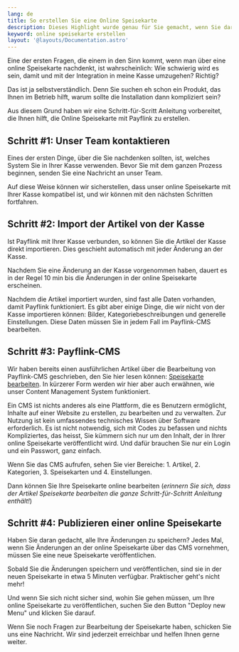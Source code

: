 ```yaml
---
lang: de
title: So erstellen Sie eine Online Speisekarte
description: Dieses Highlight wurde genau für Sie gemacht, wenn Sie darüber nachdenken, eine online Speisekarte in Ihrem Betrieb zu haben. Hier dokumentieren wir auf eine einfache Art und Weise, wie der Prozess des Erstellens von einer online Speisekarte funktioniert.
keyword: online speisekarte erstellen
layout: '@layouts/Documentation.astro'
---
```


Eine der ersten Fragen, die einem in den Sinn kommt, wenn man über eine online Speisekarte nachdenkt, ist wahrscheinlich: Wie schwierig wird es sein, damit und mit der Integration in meine Kasse umzugehen? Richtig?

Das ist ja selbstverständlich. Denn Sie suchen eh schon ein Produkt, das Ihnen im Betrieb hilft, warum sollte die Installation dann kompliziert sein?

Aus diesem Grund haben wir eine Schritt-für-Scritt Anleitung vorbereitet, die Ihnen hilft, die Online Speisekarte mit Payflink zu erstellen.

## Schritt #1: Unser Team kontaktieren

Eines der ersten Dinge, über die Sie nachdenken sollten, ist, welches System Sie in Ihrer Kasse verwenden. Bevor Sie mit dem ganzen Prozess beginnen, senden Sie eine Nachricht an unser Team.

Auf diese Weise können wir sicherstellen, dass unser online Speisekarte mit Ihrer Kasse kompatibel ist, und wir können mit den nächsten Schritten fortfahren.

## Schritt #2: Import der Artikel von der Kasse

Ist Payflink mit Ihrer Kasse verbunden, so können Sie die Artikel der Kasse direkt importieren. Dies geschieht automatisch mit jeder Änderung an der Kasse. 

Nachdem Sie eine Änderung an der Kasse vorgenommen haben, dauert es in der Regel 10 min bis die Änderungen in der online Speisekarte erscheinen.

Nachdem die Artikel importiert wurden, sind fast alle Daten vorhanden, damit Payflink funktioniert. Es gibt aber einige Dinge, die wir nicht von der Kasse importieren können: Bilder, Kategoriebeschreibungen und generelle Einstellungen. Diese Daten müssen Sie in jedem Fall im Payflink-CMS bearbeiten.

## Schritt #3: Payflink-CMS 

Wir haben bereits einen ausführlichen Artikel über die Bearbeitung von Payflink-CMS geschrieben, den Sie hier lesen können: [Speisekarte bearbeiten](de/dokumentation/speisekarten-angebot-bearbeiten/). In kürzerer Form werden wir hier aber auch erwähnen, wie unser Content Management System funktioniert.

Ein CMS ist nichts anderes als eine Plattform, die es Benutzern ermöglicht, Inhalte auf einer Website zu erstellen, zu bearbeiten und zu verwalten. Zur Nutzung ist kein umfassendes technisches Wissen über Software erforderlich. Es ist nicht notwendig, sich mit Codes zu befassen und nichts Kompliziertes, das heisst, Sie kümmern sich nur um den Inhalt, der in Ihrer online Speisekarte veröffentlicht wird. Und dafür brauchen Sie nur ein Login und ein Passwort, ganz einfach.

Wenn Sie das CMS aufrufen, sehen Sie vier Bereiche: 1. Artikel, 2. Kategorien, 3. Speisekarten und 4. Einstellungen.

Dann können Sie Ihre Speisekarte online bearbeiten (_erinnern Sie sich, dass der Artikel Speisekarte bearbeiten die ganze Schritt-für-Schritt Anleitung enthält!_)

## Schritt #4: Publizieren einer online Speisekarte

Haben Sie daran gedacht, alle Ihre Änderungen zu speichern? Jedes Mal, wenn Sie Änderungen an der online Speisekarte über das CMS vornehmen, müssen Sie eine neue Speisekarte veröffentlichen. 

Sobald Sie die Änderungen speichern und veröffentlichen, sind sie in der neuen Speisekarte in etwa 5 Minuten verfügbar. Praktischer geht's nicht mehr! 

Und wenn Sie sich nicht sicher sind, wohin Sie gehen müssen, um Ihre online Speisekarte zu veröffentlichen, suchen Sie den Button "Deploy new Menu" und klicken Sie darauf.

 Wenn Sie noch Fragen zur Bearbeitung der Speisekarte haben, schicken Sie uns eine Nachricht. Wir sind jederzeit erreichbar und helfen Ihnen gerne weiter.